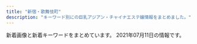 ```yaml
---
title: "新宿・歌舞伎町"
description: "キーワード別にの巨乳アジアン・チャイナエステ嬢情報をまとめました。"
---
```


新着画像と新着キーワードをまとめています。
2021年07月11日の情報です。

<DmmAffiliateIns />
<KeywordTable
  shops={
    [
    {
        "img_links": [
            "http://www.yu-yu.work/images/b1.jpg",
            "http://www.yu-yu.work/staff/miki.jpg",
            "http://www.yu-yu.work/images/sys.jpg",
            "http://www.yu-yu.work/img/misaki1.jpg",
            "http://www.yu-yu.work/staff/yumi.jpg",
            "http://www.yu-yu.work/images/info.jpg",
            "http://www.yu-yu.work/images/7.jpg",
            "http://www.yu-yu.work/images/mobile.jpg",
            "http://www.yu-yu.work/images/6.jpg",
            "http://www.yu-yu.work/staff/misaki.jpg",
            "http://www.yu-yu.work/images/int2.png",
            "http://www.yu-yu.work/images/line.png",
            "http://www.yu-yu.work/images/staff_t.jpg",
            "http://www.yu-yu.work/images/5.jpg",
            "http://www.yu-yu.work/images/b2.jpg",
            "http://www.yu-yu.work/images/news.jpg",
            "http://www.yu-yu.work/images/ac2.jpg",
            "http://www.yu-yu.work/img/yumi1.jpg",
            "http://www.yu-yu.work/img/miki1.jpg",
            "http://www.yu-yu.work/images/int1.png",
            "http://www.yu-yu.work/images/head.jpg",
            "http://www.yu-yu.work/images/2.jpg",
            "http://www.yu-yu.work/img/nana1.jpg",
            "http://www.yu-yu.work/images/interior_t.jpg",
            "http://www.yu-yu.work/staff/nana.jpg",
            "http://www.yu-yu.work/images/ac1.jpg"
        ],
        "keywords": {},
        "url": "http://www.yu-yu.work/",
        "name": "\u8679\u83ef \u3044\u308d\u306f",
        "station": "\u897f\u6b66\u65b0\u5bbf\u99c5\u5317\u53e3"
    },
    {
        "url": "http://genkimorimori.este88.com/",
        "station": "\u897f\u6b66\u65b0\u5bbf\u99c5\u5317\u53e3",
        "name": "\u5143\u6c17\u30e2\u30ea\u30e2\u30ea",
        "img_links": [
            "http://genkimorimori.este88.com/images/r04.jpg",
            "http://genkimorimori.este88.com/gals/koko1.jpg",
            "http://genkimorimori.este88.com/img/kaori1.jpg",
            "http://genkimorimori.este88.com/img/momo1.jpg",
            "http://genkimorimori.este88.com/gals/nnana1.jpg",
            "http://genkimorimori.este88.com/images/r02.jpg",
            "http://genkimorimori.este88.com/images/mika1.jpg",
            "http://genkimorimori.este88.com/images/kaori1.jpg",
            "http://genkimorimori.este88.com/img/mika1.jpg",
            "http://genkimorimori.este88.com/gals/risa1.jpg",
            "http://genkimorimori.este88.com/images/ph1.jpg",
            "http://genkimorimori.este88.com/images/kixyoko1.jpg",
            "http://genkimorimori.este88.com/img/koyuki1.jpg",
            "http://genkimorimori.este88.com/images/koyuki1.jpg",
            "http://genkimorimori.este88.com/images/momo1.jpg",
            "http://genkimorimori.este88.com/images/r01.jpg",
            "http://genkimorimori.este88.com/gals/sayuri1.jpg",
            "http://genkimorimori.este88.com/img/kixyoko1.jpg"
        ],
        "keywords": {}
    },
    {
        "url": "https://gokujo.iest.info/",
        "station": "JR\u65b0\u5bbf\u99c5",
        "img_links": [],
        "name": "\u65b0\u5bbf\u6975\u4e0a\u30e1\u30f3\u30ba\u30a8\u30b9\u30c6",
        "keywords": {}
    },
    {
        "station": "JR\u65b0\u5bbf\u99c5",
        "url": "http://www.sh-riraku22.xyz/",
        "img_links": [
            "http://www.sh-riraku22.xyz/picture/top2.jpg",
            "http://www.sh-riraku22.xyz/picture/room4.jpg",
            "http://www.sh-riraku22.xyz/picture/top.jpg",
            "http://www.sh-riraku22.xyz/picture/room1.jpg",
            "http://www.sh-riraku22.xyz/picture/s_staff.png",
            "http://www.sh-riraku22.xyz/uploads/190603/1-1Z603130FW91.jpg",
            "http://www.sh-riraku22.xyz/picture/s_link.png",
            "http://www.sh-riraku22.xyz/uploads/190509/1-1Z509153HC21.jpg",
            "http://www.sh-riraku22.xyz/picture/s_news.png",
            "http://www.sh-riraku22.xyz/uploads/190603/1-1Z603131055613.jpg",
            "http://www.sh-riraku22.xyz/picture/room3.jpg",
            "http://www.sh-riraku22.xyz/uploads/190603/1-1Z603130953222.jpg",
            "http://www.sh-riraku22.xyz/picture/room2.jpg",
            "http://www.sh-riraku22.xyz/uploads/190603/1-1Z603130R1E6.jpg",
            "http://www.sh-riraku22.xyz/uploads/190603/1-1Z6031305394Y.jpg",
            "http://www.sh-riraku22.xyz/uploads/190603/1-1Z60313051L05.jpg",
            "http://www.sh-riraku22.xyz/picture/s_sysytem.png",
            "http://www.sh-riraku22.xyz/uploads/190603/1-1Z603130K6109.jpg"
        ],
        "name": "\u6708\u306e\u604b\u4eba",
        "keywords": {
            "80": 2,
            "D": 6,
            "85": 2,
            "86": 2,
            "C": 2,
            "83": 2
        }
    },
    {
        "station": "\u897f\u6b66\u65b0\u5bbf\u99c5\u5317\u53e3",
        "keywords": {
            "88": 4,
            "F": 1,
            "C": 3,
            "89": 1,
            "90": 1,
            "D": 8,
            "86": 4,
            "87": 2
        },
        "img_links": [
            "http://clear-es.net/uploads/97eb17743f96fd7f0551aab0bedd5e6f.jpg",
            "http://clear-es.net/uploads/09bdd5637edec4bfa3d47a7e9874640b.jpg",
            "http://clear-es.net/uploads/f426bd85a8f6a9eac87e55b2d44c4bd5.jpg",
            "http://clear-es.net/images/index_10.jpg",
            "http://clear-es.net/uploads/d1dd85f8fb55d0e70a55a6dafa8ff601.jpg",
            "http://clear-es.net/yamituki-n/uploads/images/yui01.jpg",
            "http://clear-es.net/images/index_23.jpg",
            "http://clear-es.net/uploads/10299154955d10c3b815a5638a35a934.jpg",
            "http://clear-es.net/images/index_17.jpg",
            "http://clear-es.net/images/index_08.jpg",
            "http://clear-es.net/images/index_13.jpg",
            "http://clear-es.net/images/index_03.jpg",
            "http://clear-es.net/images/index_25.jpg",
            "http://clear-es.net/images/service_11.jpg",
            "http://clear-es.net/my_work/images/pic1.png",
            "http://clear-es.net/images/index_14.jpg",
            "http://clear-es.net/images/index_12.jpg",
            "http://clear-es.net/images/index_01.jpg",
            "http://clear-es.net/uploads/c8a6186524d872100cc89c100d1f3728.jpg",
            "http://clear-es.net/uploads/c1f6d0346f5cb109ac62c21a58c7deff.jpg",
            "http://clear-es.net/images/index_18.jpg",
            "http://clear-es.net/yamituki-n/uploads/images/satomi2.jpg",
            "http://clear-es.net/yamituki-n/uploads/images/satomi21.jpg",
            "http://clear-es.net/yamituki-n/uploads/images/rena02.jpg",
            "http://clear-es.net/yamituki-n/uploads/images/mimi-01s.jpg",
            "http://clear-es.net/images/index_15.jpg",
            "http://clear-es.net/yamituki-n/uploads/images/juri01s.jpg",
            "http://clear-es.net/images/girls_03.jpg",
            "http://clear-es.net/images/index_06.jpg",
            "http://clear-es.net/uploads/a62d7f24a5b9a4fd5aeef678eb24ef4b.jpg",
            "http://clear-es.net/images/index_28_01.jpg",
            "http://clear-es.net/images/index_07.jpg",
            "http://clear-es.net/images/koko_1.jpg",
            "http://clear-es.net/images/girls_11.jpg",
            "http://clear-es.net/uploads/cec0ed392fe00d8e3ff867c0625809e6.jpg",
            "http://clear-es.net/images/girls_13.jpg",
            "http://clear-es.net/images/index_19.jpg",
            "http://clear-es.net/images/index_02.jpg",
            "http://clear-es.net/uploads/22c8968348a9acc2dfc9ab0aecb09c27.jpg",
            "http://clear-es.net/yamituki-n/uploads/images/rika55ss.jpg",
            "http://clear-es.net/images/index_27.jpg",
            "http://clear-es.net/uploads/f73e8f67358edf8e94cf35d345a7af08.jpg",
            "http://clear-es.net/yamituki-n/uploads/images/rena01.jpg",
            "http://clear-es.net/yamituki-n/uploads/images/mmexport1576417470781.jpg",
            "http://clear-es.net/images/index_04.jpg",
            "http://clear-es.net/yamituki-n/uploads/images/mika03s.jpg",
            "http://clear-es.net/images/index_09.jpg",
            "http://clear-es.net/images/index_20.jpg",
            "http://clear-es.net/images/index_11.jpg",
            "http://clear-es.net/images/index_05.jpg",
            "http://clear-es.net/images/index_21.jpg",
            "http://clear-es.net/images/index_26.jpg",
            "http://clear-es.net/uploads/2aa97908694153fb149943f0b8445352.jpg",
            "http://clear-es.net/images/gallery_11.jpg",
            "http://clear-es.net/images/index_28.jpg",
            "http://clear-es.net/images/index_24.jpg",
            "http://clear-es.net/uploads/0141717ce8be90c90f41c0c8eb5c92fe.jpg",
            "http://clear-es.net/yamituki-n/uploads/images/emi3.jpg"
        ],
        "name": "CLEAR-\u30af\u30ea\u30a2-",
        "url": "http://clear-es.net/"
    },
    {
        "station": "JR\u65b0\u5bbf\u99c5\u6771\u5357\u53e3",
        "keywords": {
            "84": 6,
            "F": 6,
            "D": 12,
            "90": 6,
            "95": 6,
            "86": 12
        },
        "name": "\u30b8\u30e5\u30ea\u30a2\u30f3",
        "url": "https://mens-esthe.xyz/",
        "img_links": [
            "https://mens-esthe.xyz/room/room-l3.jpg",
            "https://mens-esthe.xyz/staff/kana-l1.jpg",
            "https://mens-esthe.xyz/staff/eri-s2.jpg",
            "https://mens-esthe.xyz/images/clear.png",
            "https://mens-esthe.xyz/images/esthe2.jpg",
            "https://mens-esthe.xyz/images/main1.jpg",
            "https://mens-esthe.xyz/staff/yuuka-s1.jpg",
            "https://mens-esthe.xyz/staff/yuuka-l1.jpg",
            "https://mens-esthe.xyz/images/header3.png",
            "https://mens-esthe.xyz/staff/yuuka-s2.jpg",
            "https://mens-esthe.xyz/icon/twitter.png",
            "https://mens-esthe.xyz/images/qrcode.png",
            "https://mens-esthe.xyz/room/room-l8.jpg",
            "https://mens-esthe.xyz/staff/eri-l2.jpg",
            "https://mens-esthe.xyz/staff/moe-s1.jpg",
            "https://mens-esthe.xyz/staff/lili-l1.jpg",
            "https://mens-esthe.xyz/footer/footer-line.png",
            "https://mens-esthe.xyz/staff/lili-s1.jpg",
            "https://mens-esthe.xyz/room/room-l6.jpg",
            "https://mens-esthe.xyz/images/esthe1.jpg",
            "https://mens-esthe.xyz/staff/moe-l1.jpg",
            "https://mens-esthe.xyz/room/room-l2.jpg",
            "https://mens-esthe.xyz/room/room-l7.jpg",
            "https://mens-esthe.xyz/icon/yelp.png",
            "https://mens-esthe.xyz/icon/facebook.png",
            "https://mens-esthe.xyz/room/room-l4.jpg",
            "https://mens-esthe.xyz/icon/line.png",
            "https://mens-esthe.xyz/room/room-l5.jpg",
            "https://mens-esthe.xyz/images/main-sp.jpg",
            "https://mens-esthe.xyz/footer/footer-staff.png",
            "https://mens-esthe.xyz/images/esthe3.jpg",
            "https://mens-esthe.xyz/shinjuku/2021/06/11/4942043_0.jpg",
            "https://mens-esthe.xyz/staff/kana-s2.jpg",
            "https://mens-esthe.xyz/staff/eri-l1.jpg",
            "https://mens-esthe.xyz/footer/footer-tel.png",
            "https://mens-esthe.xyz/staff/yuuka-l2.jpg",
            "https://mens-esthe.xyz/staff/eri-s1.jpg",
            "https://mens-esthe.xyz/staff/kana-s1.jpg",
            "https://mens-esthe.xyz/images/esthe4.jpg",
            "https://mens-esthe.xyz/room/room-l1.jpg",
            "https://mens-esthe.xyz/staff/kana-l2.jpg"
        ]
    },
    {
        "img_links": [
            "http://sakura-relax.net/images/top-img02.png",
            "http://sakura-relax.net/images/cg06.jpg",
            "http://sakura-relax.net/images/tel.png",
            "http://sakura-relax.net/images/kan.jpg",
            "http://sakura-relax.net/images/cg04.jpg",
            "http://sakura-relax.net/images/qrc.png",
            "http://sakura-relax.net/images/top-img01.png",
            "http://sakura-relax.net/images/cg03.jpg",
            "http://sakura-relax.net/images/cg07.jpg",
            "http://sakura-relax.net/link/menlog.jpg"
        ],
        "keywords": {
            "C": 8,
            "E": 8,
            "85": 4,
            "87": 8,
            "86": 4
        },
        "name": "\u697d\u697d-\u30e9\u30af\u30e9\u30af-",
        "station": "\u65b0\u5bbf\u4e09\u4e01\u76ee\u99c5E1\u51fa\u53e3",
        "url": "http://sakura-relax.net/"
    },
    {
        "name": "\u6c17\u697d",
        "url": "http://yurali.oks.bz/",
        "station": "JR\u65b0\u5bbf\u99c5\u897f\u53e3",
        "img_links": [
            "http://yurali.oks.bz/images/s3.jpg",
            "http://yurali.oks.bz/images/acc4.jpg",
            "http://yurali.oks.bz/images/room3.jpg",
            "http://yurali.oks.bz/images/kanban.jpg",
            "http://yurali.oks.bz/images/room1.jpg",
            "http://yurali.oks.bz/photos/sites/48/2020/09/2020090809341490.jpg",
            "http://yurali.oks.bz/photos/sites/48/2020/09/2020090809340917.jpg",
            "http://yurali.oks.bz/images/acc1.jpg",
            "http://yurali.oks.bz/photos/sites/48/2020/09/2020090809341126.jpg",
            "http://yurali.oks.bz/images/room4.jpg",
            "http://yurali.oks.bz/images/s1.jpg",
            "http://yurali.oks.bz/images/acc3.jpg",
            "http://yurali.oks.bz/photos/sites/48/2021/03/2021033110254887.jpg",
            "http://yurali.oks.bz/photos/sites/48/2021/03/2021033110254811.jpg",
            "http://yurali.oks.bz/images/room2.jpg",
            "http://yurali.oks.bz/photos/sites/48/2020/06/2020063002493351.jpg",
            "http://yurali.oks.bz/images/content.jpg",
            "http://yurali.oks.bz/images/s2.jpg",
            "http://yurali.oks.bz/images/line.jpg",
            "http://yurali.oks.bz/images/acc2.jpg",
            "http://yurali.oks.bz/images/right.jpg",
            "http://yurali.oks.bz/images/mobile.jpg",
            "http://yurali.oks.bz/images/s_new.png",
            "http://yurali.oks.bz/images/top.jpg",
            "http://yurali.oks.bz/images/s4.jpg"
        ],
        "keywords": {
            "87": 14,
            "\u4e73": 2,
            "E": 14,
            "85": 14,
            "86": 14,
            "D": 28
        }
    },
    {
        "station": "\u65b0\u5bbf\u5fa1\u82d1\u524d\u99c53\u756a\u51fa\u53e3",
        "img_links": [
            "http://www.night.ne.jp/nightnet/img/5.jpg",
            "http://www.night.ne.jp/nightnet/img/12a.jpg",
            "http://www.night.ne.jp/nightnet/img/7.jpg",
            "http://www.night.ne.jp/tokyo/gyoen/img/view_3.jpg",
            "http://www.night.ne.jp/_format/W/img/whats_skill.jpg",
            "http://www.night.ne.jp/_format/W/img/index_enter_1.jpg",
            "http://www.night.ne.jp/tokyo/gyoen/img/index_top.jpg",
            "http://www.night.ne.jp/tokyo/gyoen/img/skill_2.jpg",
            "http://www.night.ne.jp/tokyo/gyoen/img/qr_code.jpg",
            "http://www.night.ne.jp/tokyo/gyoen/img/skill_3.jpg",
            "http://www.night.ne.jp/nightnet/img/1.jpg",
            "http://www.night.ne.jp/_format/W/img/whats_news.jpg",
            "http://www.night.ne.jp/nightnet/img/3.jpg",
            "http://www.night.ne.jp/nightnet/img/4.jpg",
            "http://www.night.ne.jp/nightnet/img/13.jpg",
            "http://www.night.ne.jp/nightnet/img/15.jpg",
            "http://www.night.ne.jp/nightnet/img/17.jpg",
            "http://www.night.ne.jp/nightnet/img/16.jpg",
            "http://www.night.ne.jp/tokyo/gyoen/img/view_1.jpg",
            "http://www.night.ne.jp/nightnet/img/8.jpg",
            "http://www.night.ne.jp/nightnet/img/11.jpg",
            "http://www.night.ne.jp/nightnet/img/14.jpg",
            "http://www.night.ne.jp/tokyo/gyoen/img/index_skill.jpg",
            "http://www.night.ne.jp/nightnet/img/9.jpg",
            "http://www.night.ne.jp/nightnet/img/10.jpg",
            "http://www.night.ne.jp/tokyo/gyoen/img/skill_1.jpg",
            "http://www.night.ne.jp/nightnet/img/6.jpg",
            "http://www.night.ne.jp/tokyo/gyoen/img/view_2.jpg",
            "http://www.night.ne.jp/nightnet/img/2.jpg",
            "http://www.night.ne.jp/_format/W/img/whats_view.jpg",
            "http://www.night.ne.jp/tokyo/gyoen/img/index_view.jpg",
            "http://www.night.ne.jp/tokyo/gyoen/img/view_4.jpg",
            "http://www.night.ne.jp/tokyo/gyoen/img/index.jpg"
        ],
        "name": "\u5fa1\u82d1 -\u304e\u3087\u3048\u3093-",
        "url": "http://www.night.ne.jp/tokyo/gyoen/",
        "keywords": {}
    },
    {
        "station": "\u897f\u6b66\u65b0\u5bbf\u99c5\u5317\u53e3",
        "img_links": [
            "http://ciretva.xyz/picture/top.jpg",
            "http://ciretva.xyz/picture/room1.jpg",
            "http://ciretva.xyz/picture/face.jpg",
            "http://ciretva.xyz/uploads/210601/1-2106011H615V5.jpg",
            "http://ciretva.xyz/picture/room2.jpg",
            "http://ciretva.xyz/picture/room3.jpg",
            "http://ciretva.xyz/picture/room4.jpg",
            "http://ciretva.xyz/picture/face_bj1.png",
            "http://ciretva.xyz/picture/news.jpg",
            "http://ciretva.xyz/uploads/201021/1-201021155T9631.jpg",
            "http://ciretva.xyz/uploads/201021/1-201021155925315.jpg",
            "http://ciretva.xyz/uploads/210601/1-2106011H604649.jpg",
            "http://ciretva.xyz/uploads/201021/1-201021155932238.jpg",
            "http://ciretva.xyz/picture/pick.jpg",
            "http://ciretva.xyz/picture/s_staff.png",
            "http://ciretva.xyz/uploads/201021/1-201021155T02L.jpg"
        ],
        "name": "\u4f73\u7e01 \uff5e\u304b\u3048\u3093\uff5e",
        "url": "http://ciretva.xyz/",
        "keywords": {
            "86": 2,
            "D": 3
        }
    },
    {
        "img_links": [
            "http://in-esthe.com/relair/img/t-3.png",
            "http://in-esthe.com/relair/img/card-english.png",
            "http://in-esthe.com/relair/img/english-t4.png",
            "http://in-esthe.com/relair/img/fla1.png",
            "http://in-esthe.com/relair/img/newstback.png",
            "http://in-esthe.com/relair/img/p-1-1.jpg",
            "http://in-esthe.com/relair/img/kanban4.jpg",
            "http://in-esthe.com/relair/img/t-2.png",
            "http://in-esthe.com/relair/img/s-1.jpg",
            "http://in-esthe.com/relair/img/tel.png",
            "http://in-esthe.com/relair/img/p-0.jpg",
            "http://in-esthe.com/relair/img/p-1.jpg",
            "http://in-esthe.com/relair/img/english-t1.png",
            "http://in-esthe.com/relair/img/p-7.jpg",
            "http://in-esthe.com/relair/img/re.png",
            "http://in-esthe.com/relair/img/fla2.png",
            "http://in-esthe.com/relair/img/english-t3.png",
            "http://in-esthe.com/relair/img/p-8.jpg",
            "http://in-esthe.com/relair/img/p-3-1.jpg",
            "http://in-esthe.com/relair/img/fla.png",
            "http://in-esthe.com/relair/img/p-9.jpg",
            "http://in-esthe.com/relair/img/english-t6.png",
            "http://in-esthe.com/relair/img/head.png",
            "http://in-esthe.com/relair/img/english-t5.png",
            "http://in-esthe.com/relair/img/p-2.jpg",
            "http://in-esthe.com/relair/img/english-t2.png",
            "http://in-esthe.com/relair/img/twitter.png",
            "http://in-esthe.com/relair/img/botton.png",
            "http://in-esthe.com/relair/img/t-1.png",
            "http://in-esthe.com/relair/img/p-3.jpg"
        ],
        "station": "\u65b0\u5bbf\u897f\u53e3\u99c5D5\u51fa\u53e3",
        "url": "http://in-esthe.com/relair/",
        "keywords": {
            "C": 8
        },
        "name": "RELAIR \uff5e\u30ea\u30ec\u30a2\uff5e"
    },
    {
        "name": "KOYUKI",
        "url": "http://hi-msg.com/koyuki/",
        "img_links": [
            "http://hi-msg.com/koyuki/img/english-t6.png",
            "http://hi-msg.com/koyuki/img/card-english.png",
            "http://hi-msg.com/koyuki/img/t-2.png",
            "http://hi-msg.com/koyuki/img/kanban4.jpg",
            "http://hi-msg.com/koyuki/img/p-9.jpg",
            "http://hi-msg.com/koyuki/img/p-4-1.jpg",
            "http://hi-msg.com/koyuki/img/p-7.jpg",
            "http://hi-msg.com/koyuki/img/re.png",
            "http://hi-msg.com/koyuki/img/english-t2.png",
            "http://hi-msg.com/koyuki/img/p-5.jpg",
            "http://hi-msg.com/koyuki/img/newstback.png",
            "http://hi-msg.com/koyuki/img/p-10.jpg",
            "http://hi-msg.com/koyuki/img/tit.png",
            "http://hi-msg.com/koyuki/img/p-8-1.jpg",
            "http://hi-msg.com/koyuki/img/head.png",
            "http://hi-msg.com/koyuki/img/t-3.png",
            "http://hi-msg.com/koyuki/img/botton.png",
            "http://hi-msg.com/koyuki/img/english-t5.png",
            "http://hi-msg.com/koyuki/img/p-3.jpg",
            "http://hi-msg.com/koyuki/img/tel.png",
            "http://hi-msg.com/koyuki/img/p-3-1.jpg",
            "http://hi-msg.com/koyuki/img/p-7-1.jpg",
            "http://hi-msg.com/koyuki/img/p-6.jpg",
            "http://hi-msg.com/koyuki/img/p-8.jpg",
            "http://hi-msg.com/koyuki/img/p-2.jpg",
            "http://hi-msg.com/koyuki/img/p-0.jpg",
            "http://hi-msg.com/koyuki/img/p-2-1.jpg",
            "http://hi-msg.com/koyuki/img/english-t1.png",
            "http://hi-msg.com/koyuki/img/p-6-1.jpg",
            "http://hi-msg.com/koyuki/img/english-t4.png",
            "http://hi-msg.com/koyuki/img/p-1.jpg",
            "http://hi-msg.com/koyuki/img/p-4.jpg",
            "http://hi-msg.com/koyuki/img/card.png",
            "http://hi-msg.com/koyuki/img/p-11.jpg",
            "http://hi-msg.com/koyuki/img/kanban4s.jpg",
            "http://hi-msg.com/koyuki/img/t-1.png",
            "http://hi-msg.com/koyuki/img/english-t3.png"
        ],
        "keywords": {
            "C": 8
        },
        "station": "JR\u65b0\u5bbf\u99c5\u6771\u53e3"
    },
    {
        "img_links": [
            "https://shinjuku-mensesthe.com/icon/yelp.png",
            "https://shinjuku-mensesthe.com/staff/hikaru-l1.jpg",
            "https://shinjuku-mensesthe.com/link/mens-esthe.png",
            "https://shinjuku-mensesthe.com/staff/kana-l1.jpg",
            "https://shinjuku-mensesthe.com/room/room-l2.jpg",
            "https://shinjuku-mensesthe.com/massage/2020/10/21/risa-s1.jpg",
            "https://shinjuku-mensesthe.com/massage/2020/08/16/riri-s1.jpg",
            "https://shinjuku-mensesthe.com/room/room-l3.jpg",
            "https://shinjuku-mensesthe.com/staff/arisa-l1.jpg",
            "https://shinjuku-mensesthe.com/images/top3.jpg",
            "https://shinjuku-mensesthe.com/images/qrcode.png",
            "https://shinjuku-mensesthe.com/staff/hana-s1.jpg",
            "https://shinjuku-mensesthe.com/icon/twitter.png",
            "https://shinjuku-mensesthe.com/button/blog.png",
            "https://shinjuku-mensesthe.com/staff/hana-l1.jpg",
            "https://scdn.line-apps.com/n/line_add_friends/btn/ja.png",
            "https://shinjuku-mensesthe.com/menu/info.png",
            "https://shinjuku-mensesthe.com/menu/blog.png",
            "https://shinjuku-mensesthe.com/images/main-top.jpg",
            "https://shinjuku-mensesthe.com/massage/2021/03/27/blog.jpg",
            "https://shinjuku-mensesthe.com/room/room-l4.jpg",
            "https://shinjuku-mensesthe.com/menu/home.png",
            "https://shinjuku-mensesthe.com/images/clear.png",
            "https://shinjuku-mensesthe.com/room/room-l1.jpg",
            "https://shinjuku-mensesthe.com/staff/seira-l1.jpg",
            "https://shinjuku-mensesthe.com/icon/line.png",
            "https://shinjuku-mensesthe.com/menu/staff.png",
            "https://shinjuku-mensesthe.com/staff/kana-s1.jpg",
            "https://shinjuku-mensesthe.com/massage/2020/07/31/covit19.jpg",
            "https://shinjuku-mensesthe.com/images/main-small.jpg",
            "https://shinjuku-mensesthe.com/massage/2020/10/05/yuki-s1.jpg",
            "https://shinjuku-mensesthe.com/icon/facebook.png",
            "https://shinjuku-mensesthe.com/staff/yuki-l1.jpg",
            "https://shinjuku-mensesthe.com/staff/shiori-s1.jpg",
            "https://shinjuku-mensesthe.com/images/camp.png",
            "https://shinjuku-mensesthe.com/images/top2.jpg",
            "https://shinjuku-mensesthe.com/button/staff.png",
            "https://shinjuku-mensesthe.com/images/footer-l.png",
            "https://shinjuku-mensesthe.com/massage/2020/09/14/hana-s1.jpg",
            "https://shinjuku-mensesthe.com/images/main-sp.jpg",
            "https://shinjuku-mensesthe.com/button/home.png",
            "https://shinjuku-mensesthe.com/staff/yuki-s1.jpg",
            "https://shinjuku-mensesthe.com/images/flower.png",
            "https://shinjuku-mensesthe.com/staff/seira-s1.jpg",
            "https://shinjuku-mensesthe.com/staff/hikaru-s1.jpg",
            "https://shinjuku-mensesthe.com/images/footer-r.png",
            "https://shinjuku-mensesthe.com/images/header3.png",
            "https://shinjuku-mensesthe.com/staff/arisa-s1.jpg",
            "https://shinjuku-mensesthe.com/images/top1.jpg"
        ],
        "station": "JR\u65b0\u5bbf\u99c5\u6771\u53e3",
        "keywords": {},
        "name": "\u5915\u9727 \u3086\u3046\u304e\u308a",
        "url": "https://shinjuku-mensesthe.com/"
    },
    {
        "url": "http://www.yuuka.info/",
        "station": "JR\u65b0\u5bbf\u99c5\u6771\u53e3",
        "name": "\u7652\u83ef \u3086\u3046\u304b",
        "keywords": {},
        "img_links": [
            "http://www.yuuka.info/images/tel.jpg",
            "http://www.yuuka.info/img/momo1.jpg",
            "http://www.yuuka.info/images/news.jpg",
            "http://www.yuuka.info/images/staff_t.jpg",
            "http://www.yuuka.info/images/int1.jpg",
            "http://www.yuuka.info/img/rina1.jpg",
            "http://www.yuuka.info/images/head.jpg",
            "http://www.yuuka.info/images/up.png",
            "http://www.yuuka.info/images/sys.jpg",
            "http://www.yuuka.info/images/rec2.jpg",
            "http://www.yuuka.info/images/3.jpg",
            "http://www.yuuka.info/images/mobile.jpg",
            "http://www.yuuka.info/images/interior_t.jpg",
            "http://www.yuuka.info/images/ta.jpg",
            "http://www.yuuka.info/images/int2.jpg",
            "http://www.yuuka.info/img/miyu1.jpg",
            "http://www.yuuka.info/images/rec1.jpg",
            "http://www.yuuka.info/images/2.jpg",
            "http://www.yuuka.info/images/4.jpg",
            "http://www.yuuka.info/images/1.jpg",
            "http://www.yuuka.info/img/sayaka1.jpg"
        ]
    },
    {
        "keywords": {
            "C": 18
        },
        "station": "JR\u65b0\u5bbf\u99c5\u5357\u53e3",
        "name": "\u7652\u3057\u306e\u5bbf",
        "url": "http://aes-aroma.com/",
        "img_links": [
            "http://aes-aroma.com/staff/kaori/01.jpg",
            "http://aes-aroma.com/staff/mimi/01.jpg",
            "http://aes-aroma.com/i/files/homeimg.jpg",
            "http://aes-aroma.com/pic/head.png",
            "http://aes-aroma.com/img/ttl_mobile.png",
            "http://aes-aroma.com/staff/yoko/02.jpg",
            "http://aes-aroma.com/staff/koko/01.jpg",
            "http://aes-aroma.com/staff/yoko/01.jpg",
            "http://aes-aroma.com/img/ttl_pickup.png",
            "http://aes-aroma.com/img/ttl_tnew.png",
            "http://aes-aroma.com/img/ttl_rec.png",
            "http://aes-aroma.com/img/ttl_staff.png",
            "http://aes-aroma.com/staff/megumi/01.jpg",
            "http://aes-aroma.com/staff/nana/01.jpg",
            "http://aes-aroma.com/staff/miki/01.jpg",
            "http://aes-aroma.com/staff/yuri/01.jpg",
            "http://aes-aroma.com/staff/ai/01.jpg"
        ]
    },
    {
        "station": "JR\u65b0\u5bbf\u99c5\u897f\u53e3",
        "url": "http://fairy-girl.work/",
        "keywords": {},
        "img_links": [
            "http://fairy-girl.work/img/kiki1.jpg",
            "http://fairy-girl.work/images/ac2.jpg",
            "http://fairy-girl.work/images/line.png",
            "http://fairy-girl.work/staff/kana.jpg",
            "http://fairy-girl.work/staff/kiki.jpg",
            "http://fairy-girl.work/img/eri1.jpg",
            "http://fairy-girl.work/images/sys3.jpg",
            "http://fairy-girl.work/staff/misa.jpg",
            "http://fairy-girl.work/staff/rika.jpg",
            "http://fairy-girl.work/img/rika1.jpg",
            "http://fairy-girl.work/staff/hitomi.jpg",
            "http://fairy-girl.work/img/eri2.jpg",
            "http://fairy-girl.work/img/yuyu1.jpg",
            "http://fairy-girl.work/img/misa1.jpg",
            "http://fairy-girl.work/images/int1.jpg",
            "http://fairy-girl.work/images/int2.jpg",
            "http://fairy-girl.work/img/kana1.jpg",
            "http://fairy-girl.work/images/bana0404_4.png",
            "http://fairy-girl.work/img/mari1.jpg",
            "http://fairy-girl.work/images/2.jpg",
            "http://fairy-girl.work/images/sys2.jpg",
            "http://fairy-girl.work/images/mobile.jpg",
            "http://fairy-girl.work/images/1.jpg",
            "http://fairy-girl.work/staff/mari.jpg",
            "http://fairy-girl.work/images/10.jpg",
            "http://fairy-girl.work/images/9.jpg",
            "http://fairy-girl.work/images/staff_t.jpg",
            "http://fairy-girl.work/staff/yuyu.jpg",
            "http://fairy-girl.work/images/interior_t.jpg",
            "http://fairy-girl.work/images/11.jpg",
            "http://fairy-girl.work/images/news.jpg",
            "http://fairy-girl.work/images/sys4.jpg",
            "http://fairy-girl.work/staff/yuki.jpg",
            "http://fairy-girl.work/images/12.jpg",
            "http://fairy-girl.work/images/7.jpg",
            "http://fairy-girl.work/images/ac1.jpg",
            "http://fairy-girl.work/images/6.jpg",
            "http://fairy-girl.work/staff/rara.jpg",
            "http://fairy-girl.work/img/kiki2.jpg",
            "http://fairy-girl.work/images/5.jpg",
            "http://fairy-girl.work/images/sys1.jpg",
            "http://fairy-girl.work/img/yuki1.jpg",
            "http://fairy-girl.work/img/rara1.jpg",
            "http://fairy-girl.work/images/3.jpg",
            "http://fairy-girl.work/img/rina1.jpg",
            "http://fairy-girl.work/images/8.jpg",
            "http://fairy-girl.work/img/hitomi1.jpg",
            "http://fairy-girl.work/images/tr.jpg",
            "http://fairy-girl.work/images/sys5.jpg",
            "http://fairy-girl.work/staff/eri.jpg",
            "http://fairy-girl.work/staff/rina.jpg"
        ],
        "name": "Fairy Girl"
    },
    {
        "url": "http://crystal-est.net/",
        "keywords": {
            "C": 2
        },
        "img_links": [
            "http://crystal-est.net/uploads/crystal/2018/08/wechatimg49.jpeg",
            "http://crystal-est.net/uploads/crystal/2020/11/tel.jpg",
            "http://crystal-est.net/uploads/crystal/2017/03/ruby6.png",
            "http://crystal-est.net/uploads/crystal/2020/12/img_6902.jpg",
            "http://crystal-est.net/uploads/crystal/2017/03/bnr_side_credit1.png",
            "http://ruby-es.com/uploads/rubyes/2017/02/img_info_01.png",
            "http://crystal-est.net/uploads/crystal/images/icon_flower.png",
            "http://crystal-est.net/uploads/crystal/2017/03/subvisual_qa.png",
            "http://crystal-est.net/uploads/crystal/2017/02/ameba.jpg",
            "http://crystal-est.net/uploads/crystal/2017/04/leftmovie.png",
            "http://ruby-es.com/uploads/rubyes/2017/02/img_info_04.png",
            "http://crystal-est.net/uploads/crystal/2017/03/btn_top_02.png",
            "http://ruby-es.com/uploads/rubyes/2017/02/img_info_06.png",
            "http://crystal-est.net/uploads/crystal/2017/04/bnr_side_01.png",
            "http://crystal-est.net/uploads/crystal/images/no-photo.jpg",
            "http://crystal-est.net/uploads/crystal/2017/04/line2.png",
            "http://crystal-est.net/uploads/crystal/2017/03/bnr_side_042.png",
            "http://crystal-est.net/uploads/crystal/2018/05/webwxgetmsgimg.jpeg",
            "http://crystal-est.net/uploads/crystal/2017/03/icon_flower.png",
            "http://crystal-est.net/uploads/crystal/2017/03/btn_top_01.png",
            "http://ruby-es.com/uploads/rubyes/2017/02/img_info_05.png",
            "http://crystal-est.net/uploads/crystal/images/p01.png",
            "http://crystal-est.net/uploads/crystal/images/subvisual_staff.png",
            "http://crystal-est.net/uploads/crystal/2017/03/subvisual_link.png",
            "http://crystal-est.net/uploads/crystal/2017/03/subvisual_magazine1.png",
            "http://crystal-est.net/uploads/crystal/2018/08/wechatimg51.jpeg",
            "http://crystal-est.net/uploads/crystal/2017/03/subvisual_reserve.png",
            "http://crystal-est.net/uploads/crystal/2020/12/img_6830.jpg",
            "http://crystal-est.net/uploads/crystal/2017/03/bnr_side_052.png",
            "http://crystal-est.net/uploads/crystal/2018/05/mayu1.jpeg",
            "http://ruby-es.com/uploads/rubyes/2017/02/img_info_03.png",
            "http://crystal-est.net/uploads/crystal/images/xing.png",
            "http://crystal-est.net/uploads/crystal/2017/03/subvisual_enquete1.png",
            "http://crystal-est.net/uploads/crystal/2018/07/wechatimg125.jpeg",
            "http://crystal-est.net/uploads/crystal/2018/07/wechatimg26.jpeg",
            "http://crystal-est.net/uploads/crystal/2017/04/web.png",
            "http://crystal-est.net/uploads/crystal/2018/07/wechatimg31.jpeg",
            "http://ruby-es.com/uploads/rubyes/2017/02/img_info_02.png",
            "http://crystal-est.net/uploads/crystal/2018/07/wechatimg30.jpeg",
            "http://crystal-est.net/uploads/crystal/2017/03/treatment2.png",
            "http://crystal-est.net/uploads/crystal/2017/03/subvisual_contact.png",
            "http://crystal-est.net/uploads/crystal/2017/03/subvisual_info.png",
            "http://crystal-est.net/uploads/crystal/2017/03/btn_top_03.png",
            "http://crystal-est.net/uploads/crystal/2017/03/bnr_side_032.png",
            "http://crystal-est.net/uploads/crystal/2017/02/wifi.jpg"
        ],
        "name": "\u30af\u30ea\u30b9\u30bf\u30eb",
        "station": "JR\u65b0\u5bbf\u99c5\u6771\u53e3"
    },
    {
        "name": "\u73ca\u745a",
        "station": "\u897f\u65b0\u5bbf\u99c5",
        "url": "https://sango.tyo.cm/",
        "keywords": {
            "D": 90,
            "C": 32,
            "86": 72,
            "87": 18,
            "83": 18
        },
        "img_links": [
            "https://sango.tyo.cm/images/tel.jpg",
            "https://sango.tyo.cm/photos/sites/57/2021/05/2021050712354572.jpg",
            "https://sango.tyo.cm/images/s1.jpg",
            "https://sango.tyo.cm/images/room5.jpg",
            "https://sango.tyo.cm/photos/sites/57/2021/04/2021040613001077.jpg",
            "https://sango.tyo.cm/photos/sites/57/2021/04/2021040612584231.jpg",
            "https://sango.tyo.cm/images/mobile.jpg",
            "https://sango.tyo.cm/images/room3.jpg",
            "https://sango.tyo.cm/photos/sites/57/2021/05/2021050712355190.jpg",
            "https://sango.tyo.cm/photos/sites/57/2021/04/2021040612564880.jpg",
            "https://sango.tyo.cm/images/s_link.jpg",
            "https://sango.tyo.cm/photos/sites/57/2021/04/2021040613034580.jpg",
            "https://sango.tyo.cm/images/s_staff.jpg",
            "https://sango.tyo.cm/images/room4.jpg",
            "https://sango.tyo.cm/images/s2.jpg",
            "https://sango.tyo.cm/images/s_face.jpg",
            "https://sango.tyo.cm/images/top.jpg",
            "https://sango.tyo.cm/images/news_bj2.jpg",
            "https://sango.tyo.cm/images/room6.jpg",
            "https://sango.tyo.cm/images/new.jpg",
            "https://sango.tyo.cm/images/room1.jpg",
            "https://sango.tyo.cm/images/room2.jpg",
            "https://sango.tyo.cm/images/s_news.jpg",
            "https://sango.tyo.cm/images/ac.jpg",
            "https://sango.tyo.cm/photos/sites/57/2021/04/2021040612550483.jpg"
        ]
    },
    {
        "name": "\u30ea\u30e9\u30af\u30b7\u30a2\u30fc",
        "station": "JR\u65b0\u5bbf\u99c5\u6771\u53e3",
        "img_links": [
            "http://relaxia.work/images/link_nav03.jpg",
            "http://relaxia.work/images/info2.jpg",
            "http://relaxia.work/images/link_nav01.jpg",
            "http://relaxia.work/images/info1.jpg",
            "http://relaxia.work/images/link_nav02.jpg",
            "http://relaxia.work/images/top.png",
            "http://relaxia.work/images/info3.jpg",
            "http://relaxia.work/images/link_nav05.jpg",
            "http://relaxia.work/images/link_nav04.jpg",
            "http://relaxia.work/images/link_nav06.jpg",
            "http://relaxia.work/img/haru1.jpg",
            "http://relaxia.work/images/side_mobile.jpg",
            "http://relaxia.work/img/yuki1.jpg",
            "http://relaxia.work/images/side_link.jpg",
            "http://relaxia.work/img/sizuka1.jpg",
            "http://relaxia.work/images/note.jpg",
            "http://relaxia.work/images/sp_top.jpg",
            "http://relaxia.work/images/ico01.png",
            "http://relaxia.work/images/top_slider01.jpg",
            "http://relaxia.work/images/side_tel.jpg"
        ],
        "url": "http://relaxia.work/",
        "keywords": {}
    },
    {
        "station": "JR\u65b0\u5bbf\u99c5\u6771\u53e3",
        "url": "http://pure-resort.tyo.cm/",
        "img_links": [],
        "keywords": {},
        "name": "\u30d4\u30e5\u30a2\u30ea\u30be\u30fc\u30c8II"
    },
    {
        "img_links": [
            "https://static.wixstatic.com/media/1f1430_e5113a1a86b8410db0438745823a2d2c~mv2.png",
            "https://static.wixstatic.com/media/1f1430_4ef445c14af547ffb085a4c73252e22c~mv2.jpg",
            "https://static.wixstatic.com/media/1f1430_d26df1a13af049c9a7afeac5e58c5323~mv2.jpg",
            "https://static.wixstatic.com/media/1f1430_c48456140f404f1eb9a47dfd01d1d032~mv2.jpg",
            "https://static.wixstatic.com/media/1f1430_c12fa837f18643e8a167f283f823ecd9~mv2.jpg",
            "https://static.wixstatic.com/media/1f1430_27c850c6656448c68b705e2a69f8d3e0~mv2.png",
            "https://static.wixstatic.com/media/1f1430_890ca68d29e04e7a8c96e4198a653ed3~mv2.jpg",
            "https://static.wixstatic.com/media/1f1430_2511e8409a39492bab1eeffd58a5eb1f~mv2.jpg",
            "https://static.wixstatic.com/media/1f1430_d824a82ebc40424facf31978d80b293b~mv2.png",
            "https://static.wixstatic.com/media/1f1430_c572ee153c0c46e096e6301fe82e2f11~mv2.jpg",
            "https://static.wixstatic.com/media/1f1430_d0a7ae614e0b423886aa6d1beca9a87a~mv2.jpg",
            "https://static.wixstatic.com/media/1f1430_184f66b9eb914c26b47be78d54152284~mv2.jpg",
            "https://static.wixstatic.com/media/1f1430_04f93cdec45f4c4e8d0fa69dc26b3e38~mv2.jpg",
            "https://static.wixstatic.com/media/1f1430_b6622178bf9c45a68912520b4b2de175~mv2.png",
            "https://static.wixstatic.com/media/1f1430_7ff5719c25b243d18c7fb6db890677f9~mv2.jpg",
            "https://static.wixstatic.com/media/1f1430_5b6db55133674387b978465361d1f5af~mv2.jpg",
            "https://static.wixstatic.com/media/1f1430_f4c9cbbcc36c44f1a8be8eb3138b0b46~mv2.jpg",
            "https://static.wixstatic.com/media/1f1430_0ea86bd4429f44fa96f0a1277a1c2d6e~mv2.jpg",
            "https://static.wixstatic.com/media/1f1430_8e7ae52f03b14e31be6ff7b1038f2896~mv2.jpg",
            "https://static.wixstatic.com/media/1f1430_704c1cfac22b4288a4aaa588c496ab40~mv2.jpg",
            "https://static.wixstatic.com/media/1f1430_e11d2a49cf1a4130a10a3e09053a46fc~mv2.png",
            "https://static.wixstatic.com/media/1f1430_f16ba939f42f47d688a43ba736f9d100~mv2.jpg",
            "https://static.wixstatic.com/media/1f1430_4b2c5243bdbe40858057386a16dce231~mv2.png"
        ],
        "keywords": {},
        "url": "https://www.hagoromo.tokyo/",
        "name": "\u7fbd\u8863\uff5e\u306f\u3054\u308d\u3082\uff5e",
        "station": "JR\u65b0\u5bbf\u99c5\u6771\u53e3\u30fb\u6b4c\u821e\u4f0e\u753a"
    },
    {
        "station": "JR\u65b0\u5bbf\u99c5\u6771\u53e3",
        "name": "\u30c6\u30bb\u30e9-Tethera-",
        "img_links": [
            "http://aroma-massage.red/images/ttl-concept2.png",
            "http://aroma-massage.red/images/img-therapist.jpg",
            "http://aroma-massage.red/images/img-therapistt.jpg",
            "http://aroma-massage.red/images/cg05.jpg",
            "http://aroma-massage.red/images/acc1.jpg",
            "http://aroma-massage.red/images/ttl-pickup.png",
            "http://aroma-massage.red/images/ttl-conceptt.png",
            "http://aroma-massage.red/images/bg-image-consept02.png",
            "http://aroma-massage.red/images/qr.jpg",
            "http://aroma-massage.red/images/acc.jpg",
            "http://aroma-massage.red/images/kan.jpg",
            "http://aroma-massage.red/images/img-linkt.jpg",
            "http://aroma-massage.red/images/img-header-mainvisual01t.jpg",
            "http://aroma-massage.red/images/cg02.jpg",
            "http://aroma-massage.red/images/txt-footer-copyright.png",
            "http://aroma-massage.red/images/ttl-link.png",
            "http://aroma-massage.red/images/txt-header-phone.png",
            "http://aroma-massage.red/images/cg06.jpg",
            "http://aroma-massage.red/images/ttl-therapist.png",
            "http://aroma-massage.red/images/txt-header-phonet.png",
            "http://aroma-massage.red/images/bnr-sp-campaign01.jpg",
            "http://aroma-massage.red/images/img-header-mainvisual01.jpg",
            "http://aroma-massage.red/images/cg01.jpg",
            "http://aroma-massage.red/images/ttl-information.png",
            "http://aroma-massage.red/images/ttl-concept.png",
            "http://aroma-massage.red/images/ttl-qr.png",
            "http://aroma-massage.red/images/ttl-pickupt.png",
            "http://aroma-massage.red/images/cg03.jpg",
            "http://aroma-massage.red/images/ttl-qrt.png",
            "http://aroma-massage.red/images/ttl-qrf.png",
            "http://aroma-massage.red/images/ttl-concept2t.png",
            "http://aroma-massage.red/images/bnr-campaign01.jpg",
            "http://aroma-massage.red/images/txt-header-storeinfo.png",
            "http://aroma-massage.red/images/bg-image-consept.png",
            "http://aroma-massage.red/images/img-link.jpg",
            "http://aroma-massage.red/images/ttl-informationt.png"
        ],
        "url": "http://aroma-massage.red/",
        "keywords": {
            "D": 20
        }
    }
]
}
/>
<DmmAffiliateScript />
